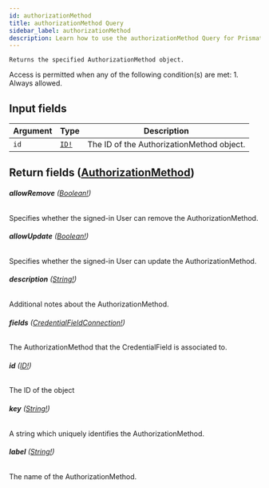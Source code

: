 ```yaml
---
id: authorizationMethod
title: authorizationMethod Query
sidebar_label: authorizationMethod
description: Learn how to use the authorizationMethod Query for Prismatic's API.
---
```


    Returns the specified AuthorizationMethod object.

Access is permitted when any of the following condition(s) are met: 1. Always allowed.

## Input fields

| Argument | Type                              | Description                               |
| -------- | --------------------------------- | ----------------------------------------- |
| `id`     | [`ID!`](api/schema/scalar/ID.mdx) | The ID of the AuthorizationMethod object. |

## Return fields ([AuthorizationMethod](api/schema/object/AuthorizationMethod.mdx))

###### <b>allowRemove</b> ([Boolean!](api/schema/scalar/Boolean.mdx))

Specifies whether the signed-in User can remove the AuthorizationMethod.

###### <b>allowUpdate</b> ([Boolean!](api/schema/scalar/Boolean.mdx))

Specifies whether the signed-in User can update the AuthorizationMethod.

###### <b>description</b> ([String!](api/schema/scalar/String.mdx))

Additional notes about the AuthorizationMethod.

###### <b>fields</b> ([CredentialFieldConnection!](api/schema/object/CredentialFieldConnection.mdx))

The AuthorizationMethod that the CredentialField is associated to.

###### <b>id</b> ([ID!](api/schema/scalar/ID.mdx))

The ID of the object

###### <b>key</b> ([String!](api/schema/scalar/String.mdx))

A string which uniquely identifies the AuthorizationMethod.

###### <b>label</b> ([String!](api/schema/scalar/String.mdx))

The name of the AuthorizationMethod.
